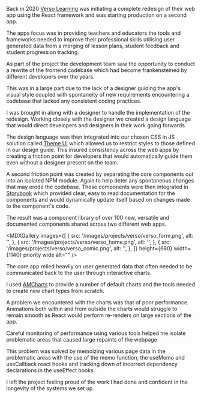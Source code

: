 
<MDXImage
  src="/images/projects/verso/verso_thumbnail_01.jpg"
  width={1140}
  aspectRatio="6/3"
  alt="sdfsf"
/>

Back in 2020 [Verso Learning](www.versolearning.com) was initiating a complete redesign of their web app using the React framework and was starting production on a second app.

The apps focus was in providing teachers and educators the tools and frameworks needed to improve their professional skills utilising user generated data from a merging of lesson plans, student feedback and student progression tracking.

As part of the project the development team saw the opportunity to conduct a rewrite of the frontend codebase which had become frankensteined by different developers over the years.

This was in a large part due to the lack of a designer guiding the app's visual style coupled with spontaneity of new requirements encountering a codebase that lacked any consistent coding practices.

<MDXVideo
  src="/video/verso_video_1.mp4"
  width={680}
  aspectRatio="17/10"
  caption="A marketing video showcasing some of the redesigned web app. Source: www.versolearning.com"
  showMuteButton
/>

I was brought in along with a designer to handle the implementation of the redesign. Working closely with the designer we created a design language that would direct developers and designers in their work going forwards.

The design language was then integrated into our chosen CSS in JS solution called [Theme UI](https://theme-ui.com/) which allowed us to restrict styles to those defined in our design guide. This insured consistency across the web apps by creating a friction point for developers that would automatically guide them even without a designer present on the team.

<MDXImage
  src="/images/projects/verso/verso_feedback.png"
  height={512}
  width={680}
  aspectRatio="9/6"
  alt=""
/>

A second friction point was created by separating the core components out into an isolated NPM module. Again to help deter any spontaneous changes that may erode the codebase. These components were then integrated in [Storybook](https://storybook.js.org/) which provided clear, easy to read documentation for the components and would dynamically update itself based on changes made to the component's code.

The result was a component library of over 100 new, versatile and documented components shared across two different web apps.

<MDXGallery
  images={[
    {
      src: '/images/projects/verso/verso_form.png',
      alt: '',
    },
    {
      src: '/images/projects/verso/verso_home.png',
      alt: '',
    },
    {
      src: '/images/projects/verso/verso_comic.png',
      alt: '',
    },
  ]}
  height={680}
  width={1140}
  priority
  wide
  alt=""
/>

The core app relied heavily on user generated data that often needed to be communicated back to the user through interactive charts.

I used [AMCharts](https://www.amcharts.com/) to provide a number of default charts and the tools needed to create new chart types from scratch.

A problem we encountered with the charts was that of poor performance. Animations both within and from outside the charts would struggle to remain smooth as React would perform re-renders on large sections of the app.

Careful monitoring of performance using various tools helped me isolate problematic areas that caused large repaints of the webpage

This problem was solved by memoizing various page data in the problematic areas with the use of the memo function, the useMemo and useCallback react hooks and tracking down of incorrect dependency declarations in the useEffect hooks.

I left the project feeling proud of the work I had done and confident in the longevity of the systems we set up.
